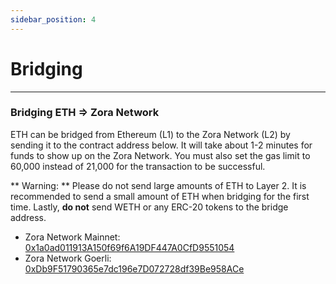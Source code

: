 ```yaml
---
sidebar_position: 4
---
```


# Bridging

---

### Bridging ETH => Zora Network

ETH can be bridged from Ethereum (L1) to the Zora Network (L2) by sending it to the contract address below. 
It will take about 1-2 minutes for funds to show up on the Zora Network. 
You must also set the gas limit to 60,000 instead of 21,000 for the transaction to be successful.

** Warning: ** Please do not send large amounts of ETH to Layer 2.
It is recommended to send a small amount of ETH when bridging for the first time.
Lastly, **do not** send WETH or any ERC-20 tokens to the bridge address. 

- Zora Network Mainnet: [0x1a0ad011913A150f69f6A19DF447A0CfD9551054](https://etherscan.io/address/0x1a0ad011913A150f69f6A19DF447A0CfD9551054)
- Zora Network Goerli: [0xDb9F51790365e7dc196e7D072728df39Be958ACe](https://goerli.etherscan.io/address/0xDb9F51790365e7dc196e7D072728df39Be958ACe)
